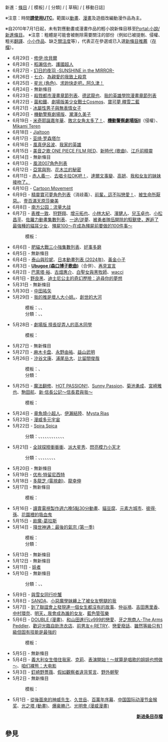 <noinclude>{{Wikipedia:ACG专题/Navbox}}
新進：[[Special:Newpages|條目]] / [{{fullurl:Special:Newpages|namespace=10}} 模板] / [{{fullurl:Special:Newpages|namespace=14}} 分類] / [{{fullurl:Special:Newpages|namespace=118}} 草稿] / [{{fullurl:Special:Log|type=move&user=&page=}} 移動日誌]

※注意：時間<u>'''請使用[[UTC|UTC]]'''</u>。範圍以[[動畫|動畫]]、[[漫畫|漫畫]]及遊戲改編動漫作品為主。

※自2010年7月1日起，未有對應動畫或漫畫作品的輕小說新條目移至[[Portal:小說/新進條目|Portal:小說/新進條目]]。
</noinclude>
※注意：粗體是可能會被刪除需要關注的部份（例如已被提刪、侵權、粗劣[[WP:TNGUIDE|翻譯]]、[[WP:SUBSTUB|小小作品]]、缺乏[[WP:NOTE|關注度]]等），{{Dykico}}代表正在參選或已入選[[WP:DYKN|新條目推薦]]（[[Portal:動漫/你知道嗎/存檔|存檔]]）。<!--以下開始新增-->
*6月29日 - [[修伊·坎貝爾|修伊·坎貝爾]]
*6月28日 - [[稻瀨信也|稻瀨信也]]、[[護國超人|護國超人]]
*6月27日 - [[幻日的夜羽_-SUNSHINE_in_the_MIRROR-|幻日的夜羽 -SUNSHINE in the MIRROR-]]
*6月26日 - [[七介|七介]]、[[為親愛的我致上殺意|為親愛的我致上殺意]]
*6月25日 - [[星光_(角色)|星光 (角色)]]、{{Dykico}}[[求妳快走吧，阿久津！|求妳快走吧，阿久津！]]
*6月24日 - 無新條目
*6月23日 - [[殺戮都市漫畫章節列表|殺戮都市漫畫章節列表]]、[[德武龍也|德武龍也]]、[[我的英雄學院漫畫章節列表|我的英雄學院漫畫章節列表]]
*6月22日 - [[菌和鐵|菌和鐵]]、[[劇場版美少女戰士Cosmos|劇場版美少女戰士Cosmos]]、[[寶可夢_釋雪二藍|寶可夢 釋雪二藍]]
*6月21日 - [[冰屬性男子與無表情女子|冰屬性男子與無表情女子]]
*6月20日 - [[機動警察劇場版|機動警察劇場版]]、[[瀧澤久美子|瀧澤久美子]]
*6月19日 - [[米奇耶誕嘉年華|米奇耶誕嘉年華]]、[[敗北女角太多了！|敗北女角太多了！]]、'''[[機動警察劇場版Ⅱ|機動警察劇場版Ⅱ]]'''（侵權）、[[Mikami_Teren|Mikami Teren]]
*6月18日 - [[Jjaltoon|Jjaltoon]]
*6月17日 - [[亚绮·罗森塔尔|亚绮·罗森塔尔]]
*6月16日 - [[風真伊呂波|風真伊呂波]]、[[我家的英雄|我家的英雄]]
*6月15日 - [[美音之歌_ONE_PIECE_FILM_RED|美音之歌 ONE PIECE FILM RED]]、[[新時代_(歌曲)|新時代 (歌曲)]]、[[江戶前精靈|江戶前精靈]]
*6月14日 - 無新條目
*6月13日 - [[風流007角色列表|風流007角色列表]]
*6月12日 - {{Dykico}}[[亞當與狗|亞當與狗]]、[[花木兰的秘密|花木兰的秘密]]
*6月11日 - [[赤人義一|赤人義一]]、[[去唱卡拉OK吧！|去唱卡拉OK吧！]]、[[達爾文事變|達爾文事變]]、[[高妍|高妍]]、[[我和女友的妹妹接吻了。|我和女友的妹妹接吻了。]]
*6月10日 - [[Cartoon_Movement|Cartoon Movement]]
*6月9日 - [[精靈寶可夢角色列表|精靈寶可夢角色列表]]（消歧義）、[[前輩，這不叫戀愛！|前輩，這不叫戀愛！]]、[[被生命所厭惡。|被生命所厭惡。]]、[[壹百滿天原莎樂美|壹百滿天原莎樂美]]
*6月8日 - [[南方公园：流量大战|南方公园：流量大战]]
*6月7日 - [[表裡一致|表裡一致]]、[[狩野翔|狩野翔]]、[[增元拓也|增元拓也]]、[[小林大紀|小林大紀]]、[[濱健人|濱健人]]、[[兒玉卓也|兒玉卓也]]、[[小松昌平|小松昌平]]、[[佐羅力動畫集數列表|佐羅力動畫集數列表]]、[[一途/逆夢|一途/逆夢]]、{{Dykico}}[[被勇者隊伍開除的馭獸使，邂逅了最強種的貓耳少女|被勇者隊伍開除的馭獸使，邂逅了最強種的貓耳少女]]、[[殭屍100～在成為殭屍前要做的100件事～|殭屍100～在成為殭屍前要做的100件事～]]
*:模板：{{tl|BanG Dream!}}
*6月6日 - [[肥貓大戰三小強集數列表|肥貓大戰三小強集數列表]]、[[好事多磨|好事多磨]]
*6月5日 - 無新條目
*6月4日 - [[泰山與珍妮|泰山與珍妮]]、[[日本動畫列表_(2024年)|日本動畫列表 (2024年)]]、[[黃金小子|黃金小子]]
*6月3日 - '''[[Ubugoe_(森口博子歌曲)|Ubugoe (森口博子歌曲)]]'''（合併）、[[再見宣言|再見宣言]]
*6月2日 - [[巴萊塔·裕|巴萊塔·裕]]、[[古畑惠介|古畑惠介]]、[[白聖女與黑牧師|白聖女與黑牧師]]、[[wacci|wacci]]
*6月1日 - [[野良黑|野良黑]]、[[迪士尼公主的奇幻歷險：追尋你的夢想|迪士尼公主的奇幻歷險：追尋你的夢想]]
*5月31日 - 無新條目
*5月30日 - [[中田祐矢|中田祐矢]]
*5月29日 - [[我的推是壞人大小姐。|我的推是壞人大小姐。]]、[[創世的大河|創世的大河]]
*:模板：{{tl|TROYCA}}、{{tl|KAI工作室}}、{{tl|Bridge (公司)}}
*:分類：{{c|TROYCA}}、{{c|KAI工作室}}、{{c|Bridge (公司)}}
*5月28日 - {{Dykico}}[[劇場版_擅長捉弄人的高木同學|劇場版 擅長捉弄人的高木同學]]
*:模板：{{tl|島崎奈奈子執導作品}}
*5月27日 - 無新條目
*5月27日 - [[麻木卡盘|麻木卡盘]]、[[永野由祐|永野由祐]]、[[益山武明|益山武明]]
*5月26日 - [[汐谷文康|汐谷文康]]、[[浦尾岳大|浦尾岳大]]、[[比留間俊哉|比留間俊哉]]
*:模板：{{tl|魔法科高中的劣等生}}、{{tl|灼眼的夏娜}}
*:分類：{{c|魔法科高中的劣等生}}
*5月25日 - [[魔法翻修|魔法翻修]]、[[HOT_PASSION!!|HOT PASSION!!]]、[[Sunny_Passion|Sunny Passion]]、[[菊池勇成|菊池勇成]]、[[宮崎雅也|宮崎雅也]]、[[駒田航|駒田航]]、{{Dykico}}[[新·信長公記～信長君與我～|新·信長公記～信長君與我～]]
*:模板：{{tl|CygamesPictures}}
*5月24日 - [[章魚燒小超人|章魚燒小超人]]、[[伊瀨結陸|伊瀨結陸]]、[[Mysta_Rias|Mysta Rias]]
*5月23日 - [[漫威多元宇宙|漫威多元宇宙]]
*5月22日 - [[Spira_Spica|Spira Spica]]
*:分類：{{c|1999年日本漫畫作品}}、{{c|2000年日本漫畫作品}}、{{c|2001年日本漫畫作品}}、{{c|2002年日本漫畫作品}}、{{c|2003年日本漫畫作品}}、{{c|2004年日本漫畫作品}}、{{c|2005年日本漫畫作品}}、{{c|2006年日本漫畫作品}}、{{c|2007年日本漫畫作品}}、{{c|1990年代日本漫畫作品}}、{{c|2000年代日本漫畫作品}}、{{c|2010年代日本漫畫作品}}、{{c|2020年代日本漫畫作品}}
*5月21日 - [[全球探險衝衝衝|全球探險衝衝衝]]、[[派大星秀|派大星秀]]、[[閃亮模力小天才|閃亮模力小天才]]
*:分類：{{c|2008年日本漫畫作品}}、{{c|2009年日本漫畫作品}}、{{c|2010年日本漫畫作品}}、{{c|2011年日本漫畫作品}}、{{c|2014年日本漫畫作品}}、{{c|2016年日本漫畫作品}}、{{c|2018年日本漫畫作品}}、{{c|2019年日本漫畫作品}}、{{c|2020年日本漫畫作品}}
*5月20日 - 無新條目
*5月19日 - [[优布·特留尼西特|优布·特留尼西特]]
*5月18日 - [[多龍芝_(電視劇)|多龍芝 (電視劇)]]、[[龍幸伸|龍幸伸]]
*5月17日 - 無新條目
*:模板：{{tl|熊熊遇見你}}
*5月16日 - [[讀賣電視製作週六晚5點30分動畫|讀賣電視製作週六晚5點30分動畫]]、[[貓豆腐|貓豆腐]]、[[元素方城市|元素方城市]]、[[彼得·孫|彼得·孫]]、[[花園裡的吸血鬼|花園裡的吸血鬼]]
*5月15日 - [[欰魔-葛拉斯|欰魔-葛拉斯]]
*5月14日 - [[降世神通：最後的氣宗_(第一季)|降世神通：最後的氣宗 (第一季)]]
*:模板：{{tl|Passione}}
*:分類：{{c|Passione}}
*5月13日 - 無新條目
*5月12日 - 無新條目
*5月11日 - [[妖者|妖者]]
*5月10日 - 無新條目
*:分類：{{c|埼玉縣背景動畫}}、{{c|英國動畫作品}}、{{c|加拿大動畫作品}}
*5月9日 - [[與雪女同行吃蟹|與雪女同行吃蟹]]
*5月8日 - [[SANDA|SANDA]]、{{Dykico}}[[小惡魔學妹纏上了被女友劈腿的我|小惡魔學妹纏上了被女友劈腿的我]]
*5月7日 - [[到了聯誼會上發現連一個女生都沒有的故事|到了聯誼會上發現連一個女生都沒有的故事]]、[[仲谷鳰|仲谷鳰]]、[[吉田惠里香|吉田惠里香]]、[[中村環奈|中村環奈]]、[[明天，我會成為誰的女友|明天，我會成為誰的女友]]、[[藍色管弦樂|藍色管弦樂]]
*5月6日 - [[DOUBLE_(漫畫)|DOUBLE (漫畫)]]、[[和山田進行Lv999的戀愛|和山田進行Lv999的戀愛]]、[[牙之旅商人-The_Arms_Peddler|牙之旅商人-The Arms Peddler]]、[[歡迎光臨自助洗衣店|歡迎光臨自助洗衣店]]、[[前男友←RETRY|前男友←RETRY]]、[[戀愛廢話|戀愛廢話]]、[[雖然等級只有1級但固有技能是最強的|雖然等級只有1級但固有技能是最強的]]
*:模板：{{tl|鎌仲史陽執導作品}}
*5月5日 - 無新條目
*5月4日 - [[義大利女生借住我家|義大利女生借住我家]]、[[克莉|克莉]]、[[表演開始！～就算是唱歌的姐姐也想做～|表演開始！～就算是唱歌的姐姐也想做～]]、[[咱们裸熊：大电影|咱们裸熊：大电影]]
*5月3日 - {{Dykico}}[[釘崎野薔薇|釘崎野薔薇]]、[[假如觀察者違背誓言|假如觀察者違背誓言]]、{{Dykico}}[[野外朝聖|野外朝聖]]
*5月2日 - 無新條目
*:模板：{{tl|Studio Pierrot}}
*5月1日 - [[從後面來的神威先生|從後面來的神威先生]]、[[久世岳|久世岳]]、{{Dykico}}[[百萬年序幕|百萬年序幕]]、[[中国国际动漫节金猴奖|中国国际动漫节金猴奖]]、[[光之塔_(動畫)|光之塔 (動畫)]]、{{Dykico}}[[爆豪勝己|爆豪勝己]]、[[光明會_(漫威漫畫)|光明會 (漫威漫畫)]]
<div align="right">
'''[[Portal:动漫/新进条目/存檔|新进条目存檔]]'''
</div>
<noinclude>

==參見==
{{新进条目}}
</noinclude>